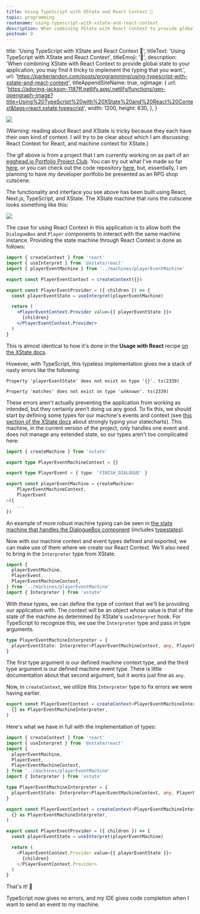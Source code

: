 ```yaml
---
title: Using TypeScript with XState and React Context 🚀
topic: programming
routename: using-typescript-with-xstate-and-react-context
description: When combining XState with React Context to provide global state to your application, you may find it tricky to implement the typing that you want.
postnum: 9
---
```


  title: 'Using TypeScript with XState and React Context 🚀',
  titleText: 'Using TypeScript with XState and React Context',
  titleEmoji: '🚀',
  description:
    'When combining XState with React Context to provide global state to your application, you may find it tricky to implement the typing that you want.',
  url:
    'https://parkerlandon.com/posts/programming/using-typescript-with-xstate-and-react-context',
  titleAppendSiteName: true,
  ogImage: {
    url:
      'https://adoring-jackson-1187ff.netlify.app/.netlify/functions/gen-opengraph-image?title=Using%20TypeScript%20with%20XState%20and%20React%20Context&tags=react,xstate,typescript',
    width: 1200,
    height: 630,
  },
}

<Image
  src="/images/posts/using-typescript-with-xstate-and-react-context/rpg-shop-cutscene.gif"
  width={990}
  height={752}
  layout="responsive"
/>

(Warning: reading about React and XState is tricky because they each have their own kind of context. I will try to be clear about which I am discussing: React Context for React, and machine context for XState.)

The gif above is from a project that I am currently working on as part of an [egghead.io Portfolio Project Club](https://egghead.io/clubs/portfolio-project). You can try out what I've made so far [here](https://rpg-portfolio.vercel.app/), or you can check out the code repository [here](https://github.com/ParkerGits/RPG-Portfolio), but, essentially, I am planning to have my developer portfolio be presented as an RPG shop cutscene.

The functionality and interface you see above has been built using React, Next.js, TypeScript, and XState. The XState machine that runs the cutscene looks something like this:

<Image
  src="/images/posts/using-typescript-with-xstate-and-react-context/player-event-state-machine.png"
  width={841}
  height={298}
  layout="responsive"
/>

The case for using React Context in this application is to allow both the `DialogueBox` and `Player` components to interact with the same machine instance. Providing the state machine through React Context is done as follows:

```jsx
import { createContext } from 'react'
import { useInterpret } from '@xstate/react'
import { playerEventMachine } from '../machines/playerEventMachine'

export const PlayerEventContext = createContext({})

export const PlayerEventProvider = ({ children }) => {
  const playerEventState = useInterpret(playerEventMachine)

  return (
    <PlayerEventContext.Provider value={{ playerEventState }}>
      {children}
    </PlayerEventContext.Provider>
  )
}
```

This is almost identical to how it's done in the **Usage with React** recipe [on the XState docs](https://xstate.js.org/docs/recipes/react.html#context-provider).

However, with TypeScript, this typeless implementation gives me a stack of nasty errors like the following:

```
Property 'playerEventState' does not exist on type '{}'. ts(2339)
```

```
Property 'matches' does not exist on type 'unknown'. ts(2339)
```

These errors aren't actually preventing the application from working as intended, but they certainly aren't doing us any good. To fix this, we should start by defining some types for our machine's events and context (see [this section of the XState docs](https://xstate.js.org/docs/guides/typescript.html#using-typescript) about strongly typing your statecharts). This machine, in the current version of the project, only handles one event and does not manage any extended state, so our types aren't too complicated here:

```ts
import { createMachine } from 'xstate'

export type PlayerEventMachineContext = {}

export type PlayerEvent = { type: 'FINISH_DIALOGUE' }

export const playerEventMachine = createMachine<
	PlayerEventMachineContext,
	PlayerEvent
>({
	...
})

```

An example of more robust machine typing can be seen in [the state machine that handles the DialogueBox component](https://github.com/ParkerGits/RPG-Portfolio/blob/main/src/machines/dialogueMachine.ts?ts=2) (includes [typestates](https://xstate.js.org/docs/guides/typescript.html#typestates)).

Now with our machine context and event types defined and exported, we can make use of them where we create our React Context. We'll also need to bring in the `Interpreter` type from XState.

```ts
import {
  playerEventMachine,
  PlayerEvent,
  PlayerEventMachineContext,
} from '../machines/playerEventMachine'
import { Interpreter } from 'xstate'
```

With these types, we can define the type of context that we'll be providing our application with. The context will be an object whose value is that of the state of the machine as determined by XState's `useInterpret` hook. For TypeScript to recognize this, we use the `Interpreter` type and pass in type arguments.

```ts
type PlayerEventMachineInterpreter = {
  playerEventState: Interpreter<PlayerEventMachineContext, any, PlayerEvent>
}
```

The first type argument is our defined machine context type, and the third type argument is our defined machine event type. There is little documentation about that second argument, but it works just fine as `any`.

Now, in `createContext`, we utilize this `Interpreter` type to fix errors we were having earlier.

```ts
export const PlayerEventContext = createContext<PlayerEventMachineInterpreter>(
  {} as PlayerEventMachineInterpreter,
)
```

Here's what we have in full with the implementation of types:

```ts
import { createContext } from 'react'
import { useInterpret } from '@xstate/react'
import {
  playerEventMachine,
  PlayerEvent,
  PlayerEventMachineContext,
} from '../machines/playerEventMachine'
import { Interpreter } from 'xstate'

type PlayerEventMachineInterpreter = {
  playerEventState: Interpreter<PlayerEventMachineContext, any, PlayerEvent>
}

export const PlayerEventContext = createContext<PlayerEventMachineInterpreter>(
  {} as PlayerEventMachineInterpreter,
)

export const PlayerEventProvider = ({ children }) => {
  const playerEventState = useInterpret(playerEventMachine)

  return (
    <PlayerEventContext.Provider value={{ playerEventState }}>
      {children}
    </PlayerEventContext.Provider>
  )
}
```

That's it! 🎉

TypeScript now gives no errors, and my IDE gives code completion when I want to send an event to my machine.


